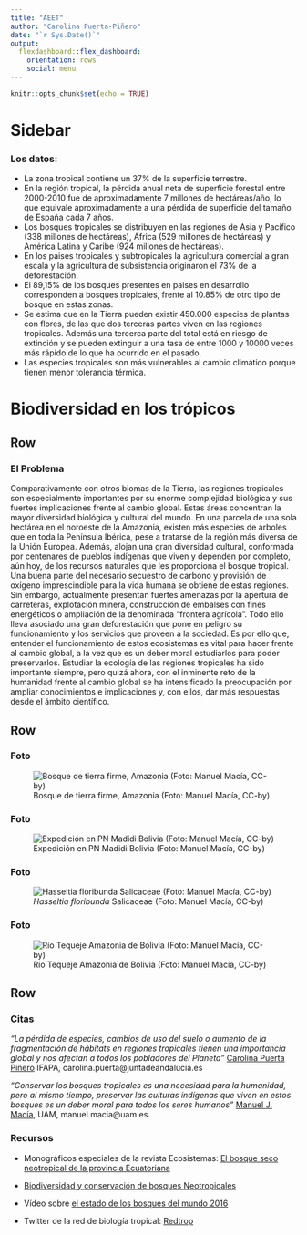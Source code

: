 ```yaml
---
title: "AEET"
author: "Carolina Puerta-Piñero"
date: "`r Sys.Date()`"
output: 
  flexdashboard::flex_dashboard:
    orientation: rows
    social: menu
---
```


```r
knitr::opts_chunk$set(echo = TRUE)
```

Sidebar {.sidebar}
=======================================================================

### Los datos: 

- La zona tropical contiene un 37% de la superficie terrestre.   
- En la región tropical, la pérdida anual neta de superficie forestal entre 2000-2010 fue de aproximadamente 7 millones de hectáreas/año, lo que equivale aproximadamente a una pérdida de superficie del tamaño de España cada 7 años.       
- Los bosques tropicales se distribuyen en las regiones de Asia y Pacífico (338 millones de hectáreas), África (529 millones de hectáreas) y América Latina y Caribe (924 millones de hectáreas).   
- En los paises tropicales y subtropicales la agricultura comercial a gran escala y la agricultura de subsistencia originaron el 73% de la deforestación.   
- El 89,15% de los bosques presentes en paises en desarrollo corresponden a bosques tropicales, frente al 10.85% de otro tipo de bosque en estas zonas.   
- Se estima que en la Tierra pueden existir 450.000 especies de plantas con flores, de las que dos terceras partes viven en las regiones tropicales. Además una tercerca parte del total está en riesgo de extinción y se pueden extinguir a una tasa de entre 1000 y 10000 veces más rápido de lo que ha ocurrido en el pasado.  
- Las especies tropicales son más vulnerables al cambio climático porque tienen menor tolerancia térmica.  

Biodiversidad en los trópicos
=======================================================================

Row
-----------------------------------------------------------------------

### El Problema

Comparativamente con otros biomas de la Tierra, las regiones tropicales son especialmente importantes por su enorme complejidad biológica y sus fuertes implicaciones frente al cambio global. Estas áreas concentran la mayor diversidad biológica y cultural del mundo. En una parcela de una sola hectárea en el noroeste de la Amazonia, existen más especies de árboles que en toda la Península Ibérica, pese a tratarse de la región más diversa de la Unión Europea. Además, alojan una gran diversidad cultural, conformada por centenares de pueblos indígenas que viven y dependen por completo, aún hoy, de los recursos naturales que les proporciona el bosque tropical. Una buena parte del necesario secuestro de carbono y provisión de oxígeno imprescindible para la vida humana se obtiene de estas regiones. Sin embargo, actualmente presentan fuertes amenazas por la apertura de carreteras, explotación minera, construcción de embalses con fines energéticos o ampliación de la denominada “frontera agrícola”. Todo ello lleva asociado una gran deforestación que pone en peligro su funcionamiento y los servicios que proveen a la sociedad. Es por ello que, entender el funcionamiento de estos ecosistemas es vital para hacer frente al cambio global, a la vez que es un deber moral estudiarlos para poder preservarlos. Estudiar la ecología de las regiones tropicales ha sido importante siempre, pero quizá ahora, con el inminente reto de la humanidad frente al cambio global se ha intensificado la preocupación por ampliar conocimientos e implicaciones y, con ellos, dar más respuestas desde el ámbito científico. 


Row
-----------------------------------------------------------------------

### Foto

![Bosque de tierra firme, Amazonia (Foto: Manuel Macía, CC-by)](https://i.imgur.com/l49dRoxl.jpg)

### Foto

![Expedición en PN Madidi Bolivia (Foto: Manuel Macía, CC-by)](https://i.imgur.com/icbGZL4.jpg)

### Foto

![_Hasseltia floribunda_ Salicaceae (Foto: Manuel Macía, CC-by)](https://i.imgur.com/pk1HqKN.jpg)

### Foto

![Río Tequeje Amazonia de Bolivia (Foto: Manuel Macía, CC-by)](https://i.imgur.com/457Ck1X.jpg)

Row
-----------------------------------------------------------------------

### Citas {data-width=700}

_“La pérdida de especies, cambios de uso del suelo o aumento de la fragmentación de hábitats en regiones tropicales tienen una importancia global y nos afectan a todos los pobladores del Planeta”_ [Carolina Puerta Piñero](https://investigacion.ugr.es/ugrinvestiga/static/Buscador/*/investigadores/ficha/47880) IFAPA, carolina.puerta@juntadeandalucia.es

_“Conservar los bosques tropicales es una necesidad para la humanidad, pero al mismo tiempo, preservar las culturas indígenas que viven en estos bosques es un deber moral para todos los seres humanos”_ [Manuel J. Macía](https://www.uam.es/ss/Satellite/Ciencias/es/1242679185786/1242680244580/persona/detallePDI/Macia_Barco%2C_Manuel_J..htm), UAM, manuel.macia@uam.es. 


### Recursos {data-width=340}

- Monográficos especiales de la revista Ecosistemas:
[El bosque seco neotropical de la provincia Ecuatoriana](https://www.revistaecosistemas.net/index.php/ecosistemas/issue/view/48)

- [Biodiversidad y conservación de bosques Neotropicales](https://www.revistaecosistemas.net/index.php/ecosistemas/issue/view/2)

- Vídeo sobre [el estado de los bosques del mundo 2016](https://youtu.be/PyDSjI-NOGI)

- Twitter de la red de biología tropical: [Redtrop](https://twitter.com/redtrop)

